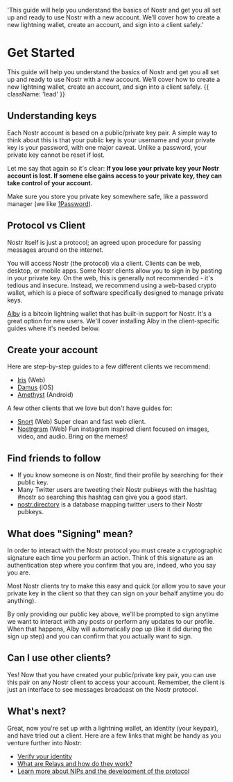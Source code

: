   'This guide will help you understand the basics of Nostr and get you all set up and ready to use Nostr with a new account. We’ll cover how to create a new lightning wallet, create an account, and sign into a client safely.'

# Get Started

This guide will help you understand the basics of Nostr and get you all set up and ready to use Nostr with a new account. We’ll cover how to create a new lightning wallet, create an account, and sign into a client safely. {{ className: 'lead' }}

## Understanding keys

Each Nostr account is based on a public/private key pair. A simple way to think about this is that your public key is your username and your private key is your password, with one major caveat. Unlike a password, your private key cannot be reset if lost.

Let me say that again so it's clear: **If you lose your private key your Nostr account is lost. If somene else gains access to your private key, they can take control of your account.**

Make sure you store you private key somewhere safe, like a password manager (we like [1Password](https://1password.com/)).

## Protocol vs Client

Nostr itself is just a protocol; an agreed upon procedure for passing messages around on the internet.

You will access Nostr (the protocol) via a client. Clients can be web, desktop, or mobile apps. Some Nostr clients allow you to sign in by pasting in your private key. On the web, this is generally not recommended - it's tedious and insecure. Instead, we recommend using a web-based crypto wallet, which is a piece of software specifically designed to manage private keys.

[Alby](https://chrome.google.com/webstore/detail/alby-bitcoin-lightning-wa/iokeahhehimjnekafflcihljlcjccdbe) is a bitcoin lightning wallet that has built-in support for Nostr. It's a great option for new users. We'll cover installing Alby in the client-specific guides where it's needed below.

## Create your account

Here are step-by-step guides to a few different clients we recommend:

- [Iris](/guides/iris) (Web)
- [Damus](/guides/damus) (iOS)
- [Amethyst](/guides/amethyst) (Android)

A few other clients that we love but don't have guides for:

- [Snort](https://snort.social/) (Web) Super clean and fast web client.
- [Nostrgram](https://nostrgram.co) (Web) Fun instagram inspired client focused on images, video, and audio. Bring on the memes!

## Find friends to follow

- If you know someone is on Nostr, find their profile by searching for their public key.
- Many Twitter users are tweeting their Nostr pubkeys with the hashtag #nostr so searching this hashtag can give you a good start.
- [nostr.directory](https://nostr.directory) is a database mapping twitter users to their Nostr pubkeys.

## What does "Signing" mean?

In order to interact with the Nostr protocol you must create a cryptographic signature each time you perform an action. Think of this signature as an authentication step where you confirm that you are, indeed, who you say you are.

Most Nostr clients try to make this easy and quick (or allow you to save your private key in the client so that they can sign on your behalf anytime you do anything).

By only providing our public key above, we'll be prompted to sign anytime we want to interact with any posts or perform any updates to our profile. When that happens, Alby will automatically pop up (like it did during the sign up step) and you can confirm that you actually want to sign.

## Can I use other clients?

Yes! Now that you have created your public/private key pair, you can use this pair on any Nostr client to access your account. Remember, the client is just an interface to see messages broadcast on the Nostr protocol.

## What's next?

Great, now you're set up with a lightning wallet, an identity (your keypair), and have tried out a client. Here are a few links that might be handy as you venture further into Nostr:

- [Verify your identity](/verify-your-identity)
- [What are Relays and how do they work?](/relays)
- [Learn more about NIPs and the development of the protocol](/the-protocol/nips)
